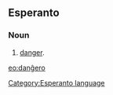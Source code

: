 ==Esperanto==
===Noun===
# [[danger]].

[[eo:danĝero]]
[[Category:Esperanto language]]
{{Universala Vortaro}}